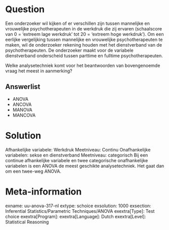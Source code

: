 Question
========
Een onderzoeker wil kijken of er verschillen zijn tussen mannelijke en vrouwelijke psychotherapeuten in de werkdruk die zij ervaren (schaalscore van 0 = ‘extreem lage werkdruk’ tot 20 = ‘extreem hoge werkdruk’). Om een eerlijke vergelijking tussen mannelijke en vrouwelijke psychotherapeuten te maken, wil de onderzoeker rekening houden met het dienstverband van de psychotherapeuten. De onderzoeker maakt voor de variabele dienstverband onderscheid tussen parttime en fulltime psychotherapeuten.

Welke analysetechniek komt voor het beantwoorden van bovengenoemde vraag het meest in aanmerking?

Answerlist
----------
* ANOVA
* ANCOVA
* MANOVA
* MANCOVA


Solution
========
Afhankelijke variabele: Werkdruk
Meetniveau: Continu
Onafhankelijke variabelen: sekse en dienstverband
Meetniveau: categorisch
Bij een continue afhankelijke variabele en twee categorische onafhankelijke variabelen is een ANOVA de meest geschikte analysetechniek. Het gaat dan om een twee-weg ANOVA.


Meta-information
================
exname: uu-anova-317-nl
extype: schoice
exsolution: 1000
exsection: Inferential Statistics/Parametric Techniques/ANOVA
exextra[Type]: Test choice
exextra[Program]: 
exextra[Language]: Dutch
exextra[Level]: Statistical Reasoning
